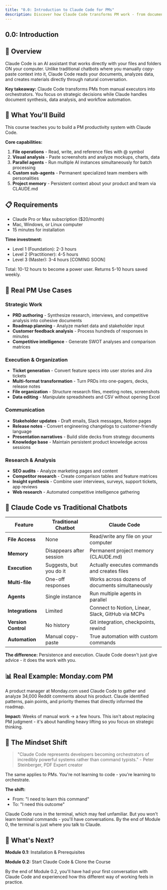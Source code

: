```yaml
---
title: "0.0: Introduction to Claude Code for PMs"
description: Discover how Claude Code transforms PM work - from documentation to data analysis
---
```


## 0.0: Introduction

## 📖 Overview

Claude Code is an AI assistant that works directly with your files and folders ON your computer. Unlike traditional chatbots where you manually copy-paste context into it, Claude Code reads your documents, analyzes data, and creates materials directly through natural conversation.

**Key takeaway:** Claude Code transforms PMs from manual executors into orchestrators. You focus on strategic decisions while Claude handles document synthesis, data analysis, and workflow automation.


## 🎯 What You'll Build

This course teaches you to build a PM productivity system with Claude Code.

**Core capabilities:**
1. **File operations** - Read, write, and reference files with @ symbol
2. **Visual analysis** - Paste screenshots and analyze mockups, charts, data
3. **Parallel agents** - Run multiple AI instances simultaneously for batch processing
4. **Custom sub-agents** - Permanent specialized team members with personalities
5. **Project memory** - Persistent context about your product and team via CLAUDE.md


## 📋 Requirements

- Claude Pro or Max subscription ($20/month)
- Mac, Windows, or Linux computer
- 15 minutes for installation

**Time investment:**
- Level 1 (Foundation): 2-3 hours
- Level 2 (Practitioner): 4-5 hours
- Level 3 (Master): 3-4 hours [COMING SOON]

Total: 10-12 hours to become a power user. Returns 5-10 hours saved weekly.


## 💼 Real PM Use Cases

### Strategic Work
- **PRD authoring** - Synthesize research, interviews, and competitive analysis into cohesive documents
- **Roadmap planning** - Analyze market data and stakeholder input
- **Customer feedback analysis** - Process hundreds of responses in minutes
- **Competitive intelligence** - Generate SWOT analyses and comparison matrices

### Execution & Organization
- **Ticket generation** - Convert feature specs into user stories and Jira tickets
- **Multi-format transformation** - Turn PRDs into one-pagers, decks, release notes
- **File organization** - Structure research files, meeting notes, screenshots
- **Data editing** - Manipulate spreadsheets and CSV without opening Excel

### Communication
- **Stakeholder updates** - Draft emails, Slack messages, Notion pages
- **Release notes** - Convert engineering changelogs to customer-friendly language
- **Presentation narratives** - Build slide decks from strategy documents
- **Knowledge base** - Maintain persistent product knowledge across sessions

### Research & Analysis
- **SEO audits** - Analyze marketing pages and content
- **Competitor research** - Create comparison tables and feature matrices
- **Insight synthesis** - Combine user interviews, surveys, support tickets, app reviews
- **Web research** - Automated competitive intelligence gathering


## 🔄 Claude Code vs Traditional Chatbots

| Feature | Traditional Chatbot | Claude Code |
|---------|---------------------|-------------|
| **File Access** | None | Read/write any file on your computer |
| **Memory** | Disappears after session | Permanent project memory (CLAUDE.md) |
| **Execution** | Suggests, but you do it | Actually executes commands and creates files |
| **Multi-file** | One-off responses | Works across dozens of documents simultaneously |
| **Agents** | Single instance | Run multiple agents in parallel |
| **Integrations** | Limited | Connect to Notion, Linear, Slack, GitHub via MCPs |
| **Version Control** | No history | Git integration, checkpoints, rewind |
| **Automation** | Manual copy-paste | True automation with custom commands |

**The difference:** Persistence and execution. Claude Code doesn't just give advice - it does the work with you.


## 📊 Real Example: Monday.com PM

A product manager at Monday.com used Claude Code to gather and analyze 34,000 Reddit comments about his product. Claude identified patterns, pain points, and priority themes that directly informed the roadmap.

**Impact:** Weeks of manual work → a few hours. This isn't about replacing PM judgment - it's about handling heavy lifting so you focus on strategic thinking.


## 🧠 The Mindset Shift

> "Claude Code represents developers becoming orchestrators of incredibly powerful systems rather than command typists." - Peter Steinberger, PDF Expert creator

The same applies to PMs. You're not learning to code - you're learning to orchestrate.

**The shift:**
- From: "I need to learn this command"
- To: "I need this outcome"

Claude Code runs in the terminal, which may feel unfamiliar. But you won't learn terminal commands - you'll have conversations. By the end of Module 0, the terminal is just where you talk to Claude.


## 🚀 What's Next?

**Module 0.1:** Installation & Prerequisites

**Module 0.2:** Start Claude Code & Clone the Course

By the end of Module 0.2, you'll have had your first conversation with Claude Code and experienced how this different way of working feels in practice.
